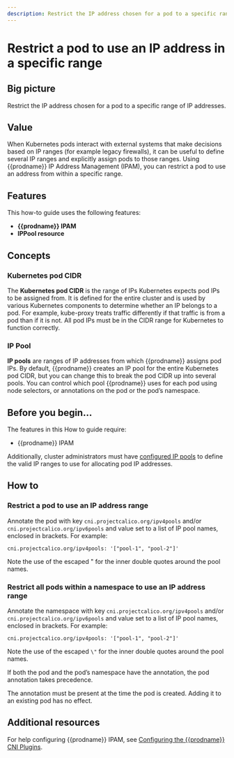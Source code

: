 ```yaml
---
description: Restrict the IP address chosen for a pod to a specific range of IP addresses.
---
```


# Restrict a pod to use an IP address in a specific range


## Big picture

Restrict the IP address chosen for a pod to a specific range of IP addresses.

## Value

When Kubernetes pods interact with external systems that make decisions based on IP ranges (for example legacy firewalls), it can be useful to define several IP ranges and explicitly assign pods to those ranges. Using {{prodname}} IP Address Management (IPAM), you can restrict a pod to use an address from within a specific range.

## Features

This how-to guide uses the following features:

- **{{prodname}} IPAM**
- **IPPool resource**

## Concepts

### Kubernetes pod CIDR

The **Kubernetes pod CIDR** is the range of IPs Kubernetes expects pod IPs to be assigned from. It is defined for the entire cluster and is used by various Kubernetes components to determine whether an IP belongs to a pod. For example, kube-proxy treats traffic differently if that traffic is from a pod than if it is not. All pod IPs must be in the CIDR range for Kubernetes to function correctly.

### IP Pool

**IP pools** are ranges of IP addresses from which {{prodname}} assigns pod IPs. By default, {{prodname}} creates an IP pool for the entire Kubernetes pod CIDR, but you can change this to break the pod CIDR up into several pools. You can control which pool {{prodname}} uses for each pod using node selectors, or annotations on the pod or the pod’s namespace.

## Before you begin...

The features in this How to guide require:

- {{prodname}} IPAM

<DetermineIpam />

Additionally, cluster administrators must have [configured IP pools](../../reference/resources/ippool.mdx) to define the valid IP ranges to use for allocating pod IP addresses.

## How to

### Restrict a pod to use an IP address range

Annotate the pod with key `cni.projectcalico.org/ipv4pools` and/or `cni.projectcalico.org/ipv6pools` and value set to a list of IP pool names, enclosed in brackets. For example:

```
cni.projectcalico.org/ipv4pools: '["pool-1", "pool-2"]'
```

Note the use of the escaped \" for the inner double quotes around the pool names.

### Restrict all pods within a namespace to use an IP address range

Annotate the namespace with key `cni.projectcalico.org/ipv4pools` and/or `cni.projectcalico.org/ipv6pools` and value set to a list of IP pool names, enclosed in brackets. For example:

```
cni.projectcalico.org/ipv4pools: '["pool-1", "pool-2"]'

```

Note the use of the escaped `\"` for the inner double quotes around the pool names.

If both the pod and the pod’s namespace have the annotation, the pod annotation takes precedence.

The annotation must be present at the time the pod is created. Adding it to an existing pod has no effect.

## Additional resources

For help configuring {{prodname}} IPAM, see [Configuring the {{prodname}} CNI Plugins](../../reference/component-resources/configuration.mdx).
